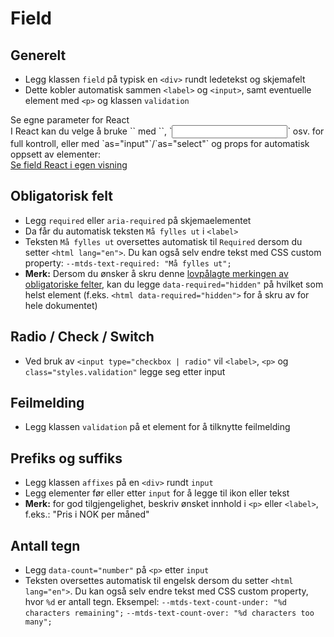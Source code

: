 
<Meta of={stories} />

# Field

## Generelt
- Legg klassen `field` på typisk en `<div>` rundt ledetekst og skjemafelt
- Dette kobler automatisk sammen `<label>` og `<input>`, samt eventuelle element med `<p>` og klassen `validation`

<u-details class={styles.details}>
  <u-summary>Se egne parameter for React</u-summary>
<div>
I React kan du velge å bruke `<Field>` med `<label>`, `<Input>` osv. for full kontroll, eller med `as="input"`/`as="select"` og props for automatisk oppsett av elementer:
<ArgTypes of={stories} />
<div className="sbdocs-canvas-thumbnail">
  <a className={styles.button} data-arrow data-variant="primary" href="?path=/story/designsystem-field--react">Se field React i egen visning</a>
</div>
</div>
</u-details>

<Canvas of={stories.Default} />

## Obligatorisk felt
- Legg `required` eller `aria-required` på skjemaelementet
- Da får du automatisk teksten `Må fylles ut` i `<label>`
- Teksten `Må fylles ut` oversettes automatisk til `Required` dersom du setter `<html lang="en">`. Du kan også selv endre tekst med CSS custom property: `--mtds-text-required: "Må fylles ut";`
- **Merk:** Dersom du ønsker å skru denne [lovpålagte merkingen av obligatoriske felter](https://www.designsystemet.no/monstre/obligatoriske-og-valgfrie-felt), kan du legge `data-required="hidden"` på hvilket som helst element (f.eks. `<html data-required="hidden">` for å skru av for hele dokumentet)
<Canvas of={stories.Required} />

## Radio / Check / Switch
- Ved bruk av `<input type="checkbox | radio"` vil `<label>`, `<p>` og `class="styles.validation"` legge seg etter input
<Canvas of={stories.Toggles} />

## Feilmelding
- Legg klassen `validation` på et element for å tilknytte feilmelding
<Canvas of={stories.WithValidation} />

## Prefiks og suffiks
- Legg klassen `affixes` på en `<div>` rundt `input`
- Legg elementer før eller etter `input` for å legge til ikon eller tekst
- **Merk:** for god tilgjengelighet, beskriv ønsket innhold i `<p>` eller `<label>`, f.eks.: "Pris i NOK per måned"
<Canvas of={stories.WithAffixes} />

## Antall tegn
- Legg `data-count="number"` på `<p>` etter `input`
- Teksten oversettes automatisk til engelsk dersom du setter `<html lang="en">`. Du kan også selv endre tekst med CSS custom property, hvor `%d` er antall tegn. Eksempel:
  `--mtds-text-count-under: "%d characters remaining";`
  `--mtds-text-count-over: "%d characters too many";`
<Canvas of={stories.WithCharacterCount} />

<CssVariables component="field" />